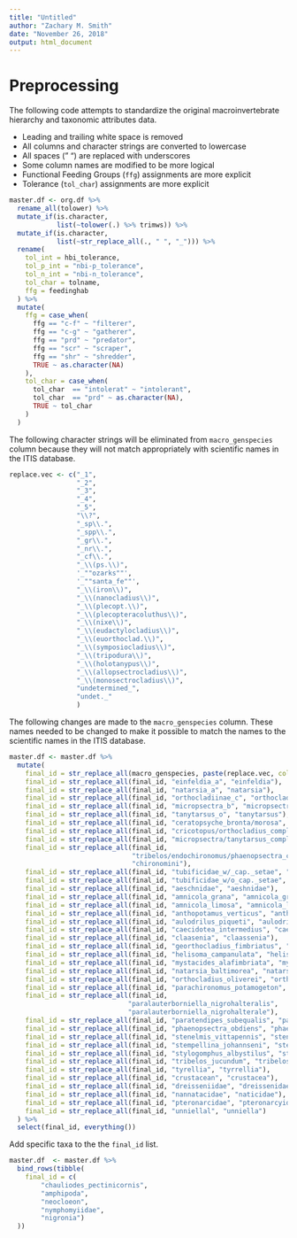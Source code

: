 ```yaml
---
title: "Untitled"
author: "Zachary M. Smith"
date: "November 26, 2018"
output: html_document
---
```


# Preprocessing

The following code attempts to standardize the original macroinvertebrate hierarchy and taxonomic attributes data. 

* Leading and trailing white space is removed
* All columns and character strings are converted to lowercase
* All spaces (" ") are replaced with underscores
* Some column names are modified to be more logical
* Functional Feeding Groups (`ffg`) assignments are more explicit
* Tolerance (`tol_char`) assignments are more explicit
```r
master.df <- org.df %>% 
  rename_all(tolower) %>% 
  mutate_if(is.character,
            list(~tolower(.) %>% trimws)) %>% 
  mutate_if(is.character,
            list(~str_replace_all(., " ", "_"))) %>% 
  rename(
    tol_int = hbi_tolerance,
    tol_p_int = "nbi-p_tolerance",
    tol_n_int = "nbi-n_tolerance",
    tol_char = tolname,
    ffg = feedinghab
  ) %>% 
  mutate(
    ffg = case_when(
      ffg == "c-f" ~ "filterer",
      ffg == "c-g" ~ "gatherer",
      ffg == "prd" ~ "predator",
      ffg == "scr" ~ "scraper",
      ffg == "shr" ~ "shredder",
      TRUE ~ as.character(NA)
    ),
    tol_char = case_when(
      tol_char  == "intolerat" ~ "intolerant",
      tol_char  == "prd" ~ as.character(NA),
      TRUE ~ tol_char 
    )
  ) 

```

The following character strings will be eliminated from `macro_genspecies` column because they will not match appropriately with scientific names in the ITIS database.
```r
replace.vec <- c("_1",
                 "_2",
                 "_3",
                 "_4",
                 "_5",
                 "\\?",
                 "_sp\\.",
                 "_spp\\.",
                 "_gr\\.",
                 "_nr\\.",
                 "_cf\\.",
                 "_\\(ps.\\)",
                 '_""ozarks""', 
                 '_""santa_fe""',
                 "_\\(iron\\)",
                 "_\\(nanocladius\\)",
                 "_\\(plecopt.\\)",
                 "_\\(plecopteracoluthus\\)",
                 "_\\(nixe\\)",
                 "_\\(eudactylocladius\\)",
                 "_\\(euorthoclad.\\)",
                 "_\\(symposiocladius\\)",
                 "_\\(tripodura\\)",
                 "_\\(holotanypus\\)",
                 "_\\(allopsectrocladius\\)",
                 "_\\(monosectrocladius\\)",
                 "undetermined_",
                 "undet._"
                 )
```

The following changes are made to the `macro_genspecies` column. These names needed to be changed to make it possible to match the names to the scientific names in the ITIS database.
```r
master.df <- master.df %>% 
  mutate(
    final_id = str_replace_all(macro_genspecies, paste(replace.vec, collapse = "|"), ""),
    final_id = str_replace_all(final_id, "einfeldia_a", "einfeldia"),
    final_id = str_replace_all(final_id, "natarsia_a", "natarsia"),
    final_id = str_replace_all(final_id, "orthocladiinae_c", "orthocladiinae"),
    final_id = str_replace_all(final_id, "micropsectra_b", "micropsectra"),
    final_id = str_replace_all(final_id, "tanytarsus_o", "tanytarsus"),
    final_id = str_replace_all(final_id, "ceratopsyche_bronta/morosa", "ceratopsyche"),
    final_id = str_replace_all(final_id, "cricotopus/orthocladius_complex", "orthocladiinae"),
    final_id = str_replace_all(final_id, "micropsectra/tanytarsus_complex", "tanytarsini"),
    final_id = str_replace_all(final_id,
                               "tribelos/endochironomus/phaenopsectra_co",
                               "chironomini"),
    final_id = str_replace_all(final_id, "tubificidae_w/_cap._setae", "tubificidae"),
    final_id = str_replace_all(final_id, "tubificidae_w/o_cap._setae", "tubificidae"),
    final_id = str_replace_all(final_id, "aeschnidae", "aeshnidae"),
    final_id = str_replace_all(final_id, "amnicola_grana", "amnicola_granum"),
    final_id = str_replace_all(final_id, "amnicola_limosa", "amnicola_limosus"),
    final_id = str_replace_all(final_id, "anthopotamus_verticus", "anthopotamus_verticis"),
    final_id = str_replace_all(final_id, "aulodrilus_piqueti", "aulodrilus_pigueti"),
    final_id = str_replace_all(final_id, "caecidotea_intermedius", "caecidotea_intermedia"),
    final_id = str_replace_all(final_id, "claasenia", "claassenia"),
    final_id = str_replace_all(final_id, "georthocladius_fimbriatus", "georthocladius_fimbriosus"),
    final_id = str_replace_all(final_id, "helisoma_campanulata", "helisoma_campanulatum"),
    final_id = str_replace_all(final_id, "mystacides_alafimbriata", "mystacides_alafimbriatus"),
    final_id = str_replace_all(final_id, "natarsia_baltimorea", "natarsia_baltimoreus"),
    final_id = str_replace_all(final_id, "orthocladius_oliverei", "orthocladius_oliveri"),
    final_id = str_replace_all(final_id, "parachironomus_potamogeton", "parachironomus_potamogeti"),
    final_id = str_replace_all(final_id,
                              "paralauterborniella_nigrohalteralis",
                              "paralauterborniella_nigrohalterale"),
    final_id = str_replace_all(final_id, "paratendipes_subequalis", "paratendipes_subaequalis"),
    final_id = str_replace_all(final_id, "phaenopsectra_obdiens", "phaenopsectra_obediens"),
    final_id = str_replace_all(final_id, "stenelmis_vittapennis", "stenelmis_vittipennis"),
    final_id = str_replace_all(final_id, "stempellina_johannseni", "stempellina_johannsenii"),
    final_id = str_replace_all(final_id, "stylogomphus_albystilus", "stylogomphus_albistylus"),
    final_id = str_replace_all(final_id, "tribelos_jucundum", "tribelos_jucundus"),
    final_id = str_replace_all(final_id, "tyrellia", "tyrrellia"),
    final_id = str_replace_all(final_id, "crustacean", "crustacea"),
    final_id = str_replace_all(final_id, "dreisseniidae", "dreissenidae"),
    final_id = str_replace_all(final_id, "nannatacidae", "naticidae"),
    final_id = str_replace_all(final_id, "pteronarcidae", "pteronarcyidae"),
    final_id = str_replace_all(final_id, "unniellal", "unniella")
  ) %>% 
  select(final_id, everything())
```

Add specific taxa to the the `final_id` list.
```r
master.df  <- master.df %>%
  bind_rows(tibble(
    final_id = c(
        "chauliodes_pectinicornis",
        "amphipoda",
        "neocloeon",
        "nymphomyiidae",
        "nigronia")
  ))
```

